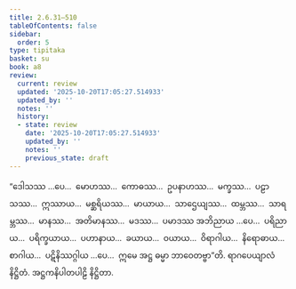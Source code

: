 ```yaml
---
title: 2.6.31–510
tableOfContents: false
sidebar:
  order: 5
type: tipitaka
basket: su
book: a8
review:
  current: review
  updated: '2025-10-20T17:05:27.514933'
  updated_by: ''
  notes: ''
  history:
  - state: review
    date: '2025-10-20T17:05:27.514933'
    updated_by: ''
    notes: ''
    previous_state: draft
---
```



<DynamicBreadcrumb />


<ReviewStatus review={frontmatter.review} showDetails={true} />

<HypothesisAnnotation frontmatter={frontmatter} />

<Division number="147–626" book="a8" e="ch" v="17">

<Paragraph number="861" book="a8">
“ဒေါသဿ …ပေ…  မောဟဿ…  ကောဓဿ…  ဥပနာဟဿ…  မက္ခဿ…  ပဠာသဿ…  ဣဿာယ…  မစ္ဆရိယဿ…  မာယာယ…  သာဌေယျဿ…  ထမ္ဘဿ…  သာရမ္ဘဿ…  မာနဿ…  အတိမာနဿ…  မဒဿ…  ပမာဒဿ အဘိညာယ …ပေ…  ပရိညာယ…  ပရိက္ခယာယ…  ပဟာနာယ…  ခယာယ…  ဝယာယ…  ဝိရာဂါယ…  နိရောဓာယ…  စာဂါယ…  ပဋိနိဿဂ္ဂါယ …ပေ…  ဣမေ အဋ္ဌ ဓမ္မာ ဘာဝေတဗ္ဗာ”တိ.

</Paragraph>
</Division>

<Paragraph number="862" type="center" book="a8">
ရာဂပေယျာလံ နိဋ္ဌိတံ.



</Paragraph>

<Paragraph number="863" type="center" book="a8">
အဋ္ဌကနိပါတပါဠိ နိဋ္ဌိတာ.
</Paragraph>